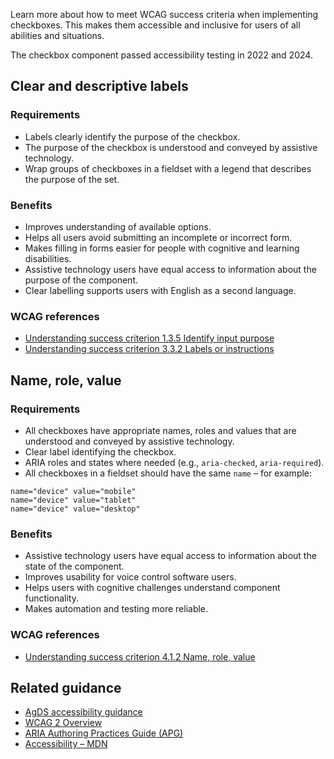 Learn more about how to meet WCAG success criteria when implementing checkboxes. This makes them accessible and inclusive for users of all abilities and situations.

The checkbox component passed accessibility testing in 2022 and 2024.

## Clear and descriptive labels

### Requirements

- Labels clearly identify the purpose of the checkbox.
- The purpose of the checkbox is understood and conveyed by assistive technology.
- Wrap groups of checkboxes in a fieldset with a legend that describes the purpose of the set.

### Benefits

- Improves understanding of available options.
- Helps all users avoid submitting an incomplete or incorrect form.
- Makes filling in forms easier for people with cognitive and learning disabilities.
- Assistive technology users have equal access to information about the purpose of the component.
- Clear labelling supports users with English as a second language.

### WCAG references

- [Understanding success criterion 1.3.5 Identify input purpose](https://www.w3.org/WAI/WCAG21/Understanding/identify-input-purpose.html)
- [Understanding success criterion 3.3.2 Labels or instructions](https://www.w3.org/WAI/WCAG21/Understanding/labels-or-instructions.html)

## Name, role, value

### Requirements

- All checkboxes have appropriate names, roles and values that are understood and conveyed by assistive technology.
- Clear label identifying the checkbox.
- ARIA roles and states where needed (e.g., `aria-checked`, `aria-required`).
- All checkboxes in a fieldset should have the same `name` – for example:

```
name="device" value="mobile"
name="device" value="tablet"
name="device" value="desktop"
```

### Benefits

- Assistive technology users have equal access to information about the state of the component.
- Improves usability for voice control software users.
- Helps users with cognitive challenges understand component functionality.
- Makes automation and testing more reliable.

### WCAG references

- [Understanding success criterion 4.1.2 Name, role, value](https://www.w3.org/WAI/WCAG21/Understanding/name-role-value.html)

## Related guidance

- [AgDS accessibility guidance](/foundations/accessibility)
- [WCAG 2 Overview](https://www.w3.org/WAI/standards-guidelines/wcag/)
- [ARIA Authoring Practices Guide (APG)](https://www.w3.org/WAI/ARIA/apg/)
- [Accessibility – MDN](https://developer.mozilla.org/en-US/docs/Web/Accessibility)
